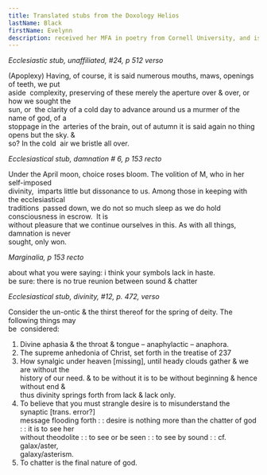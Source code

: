 ```yaml
---
title: Translated stubs from the Doxology Helios
lastName: Black
firstName: Evelynn
description: received her MFA in poetry from Cornell University, and is at work on a book about light, a book about schizophrenia, and the papers of a cult. Her writing has appeared in <i>Empty Mirror</i>, <i>Mookychick</i>, <i>The Seattle Review</i>, and other publications. You can find her on Blue Sky at <a href="https://bsky.app/profile/ladyartaud.bsky.social">@ladyartaud.bsky.social</a>
---
```


_Ecclesiastic stub, unaffiliated, #24, p 512 verso_

(Apoplexy) Having, of course, it is said numerous mouths, maws, openings of teeth, we put\
aside  complexity, preserving of these merely the aperture over & over, or how we sought the\
sun, or  the clarity of a cold day to advance around us a murmer of the name of god, of a\
stoppage in the  arteries of the brain, out of autumn it is said again no thing opens but the sky. &\
so? In the cold  air we bristle all over.

_Ecclesiastical stub, damnation # 6, p 153 recto_

Under the April moon, choice roses bloom. The volition of M, who in her self-imposed\
divinity,  imparts little but dissonance to us. Among those in keeping with the ecclesiastical\
traditions  passed down, we do not so much sleep as we do hold consciousness in escrow.  It is\
without pleasure that we continue ourselves in this. As with all things, damnation is never\
sought, only won.

_Marginalia, p 153 recto_

about what you were saying: i think your symbols lack in haste.\
be sure: there is no true reunion between sound & chatter

_Ecclesiastical stub, divinity, #12, p. 472, verso_

Consider the un-ontic & the thirst thereof for the spring of deity. The following things may\
be  considered:

1. Divine aphasia & the throat & tongue – anaphylactic – anaphora.
2. The supreme anhedonia of Christ, set forth in the treatise of 237
3. How synalgic under heaven [missing], until heady clouds gather & we are without the\
   history of our need. & to be without it is to be without beginning & hence without end &\
   thus divinity springs forth from lack & lack only.
4. To believe that you must strangle desire is to misunderstand the synaptic [trans. error?]\
   message flooding forth : : desire is nothing more than the chatter of god : : it is to see her\
   without theodolite : : to see or be seen : : to see by sound : : cf. galax/aster,\
   galaxy/asterism.
5. To chatter is the final nature of god.
